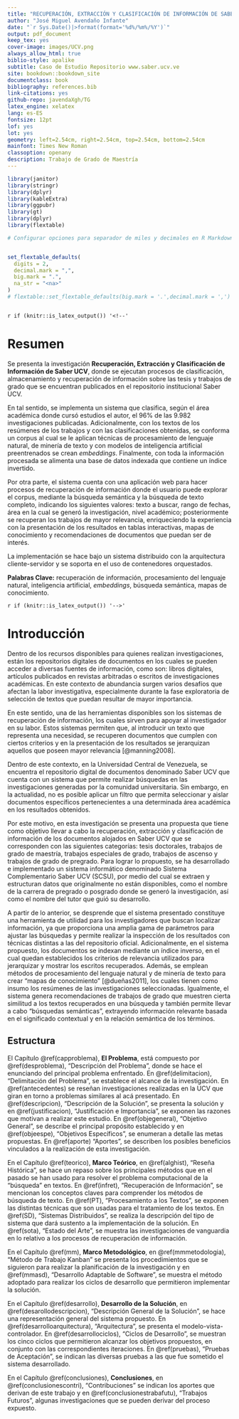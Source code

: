```yaml
---
title: "RECUPERACIÓN, EXTRACCIÓN Y CLASIFICACIÓN DE INFORMACIÓN DE SABER UCV"
author: "José Miguel Avendaño Infante"
date: "`r Sys.Date()|>format(format='%d%/%m%/%Y')`"
output: pdf_document
keep_tex: yes
cover-image: images/UCV.png
always_allow_html: true
biblio-style: apalike
subtitle: Caso de Estudio Repositorio www.saber.ucv.ve
site: bookdown::bookdown_site
documentclass: book
bibliography: references.bib
link-citations: yes
github-repo: javendaXgh/TG
latex_engine: xelatex
lang: es-ES
fontsize: 12pt
lof: yes
lot: yes
geometry: left=2.54cm, right=2.54cm, top=2.54cm, bottom=2.54cm
mainfont: Times New Roman
classoption: openany
description: Trabajo de Grado de Maestría
---
```


```r
library(janitor)
library(stringr)
library(dplyr)
library(kableExtra)
library(ggpubr)
library(gt)
library(dplyr)
library(flextable) 

# Configurar opciones para separador de miles y decimales en R Markdown


set_flextable_defaults(
  digits = 2,
  decimal.mark = ",",
  big.mark = ".",
  na_str = "<na>"
)
# flextable::set_flextable_defaults(big.mark = '.',decimal.mark = ',')



```

`r if (knitr::is_latex_output()) '<!--'`

# Resumen {.unnumbered}

Se presenta la investigación **Recuperación, Extracción y Clasificación de Información de Saber UCV**, donde se ejecutan procesos de clasificación, almacenamiento y recuperación de información sobre las tesis y trabajos de grado que se encuentran publicados en el repositorio institucional Saber UCV.

En tal sentido, se implementa un sistema que clasifica, según el área académica donde cursó estudios el autor, el 96% de las 9.982 investigaciones publicadas. Adicionalmente, con los textos de los resúmenes de los trabajos y con las clasificaciones obtenidas, se conforma un corpus al cual se le aplican técnicas de procesamiento de lenguaje natural, de minería de texto y con modelos de inteligencia artificial preentrenados se crean *embeddings*. Finalmente, con toda la información procesada se alimenta una base de datos indexada que contiene un índice invertido.

Por otra parte, el sistema cuenta con una aplicación web para hacer procesos de recuperación de información donde el usuario puede explorar el corpus, mediante la búsqueda semántica y la búsqueda de texto completo, indicando los siguientes valores: texto a buscar, rango de fechas, área en la cual se generó la investigación, nivel académico; posteriormente se recuperan los trabajos de mayor relevancia, enriqueciendo la experiencia con la presentación de los resultados en tablas interactivas, mapas de conocimiento y recomendaciones de documentos que puedan ser de interés.

La implementación se hace bajo un sistema distribuido con la arquitectura cliente-servidor y se soporta en el uso de contenedores orquestados.

**Palabras Clave:** recuperación de información, procesamiento del lenguaje natural, inteligencia artificial, *embeddings*, búsqueda semántica, mapas de conocimiento.

`r if (knitr::is_latex_output()) '-->'`

```{=tex}
\clearpage
\pagenumbering{arabic}
```
# Introducción {#introduccion}

Dentro de los recursos disponibles para quienes realizan investigaciones, están los repositorios digitales de documentos en los cuales se pueden acceder a diversas fuentes de información, como son: libros digitales, artículos publicados en revistas arbitradas o escritos de investigaciones académicas. En este contexto de abundancia surgen varios desafíos que afectan la labor investigativa, especialmente durante la fase exploratoria de selección de textos que puedan resultar de mayor importancia.

En este sentido, una de las herramientas disponibles son los sistemas de recuperación de información, los cuales sirven para apoyar al investigador en su labor. Estos sistemas permiten que, al introducir un texto que representa una necesidad, se recuperen documentos que cumplen con ciertos criterios y en la presentación de los resultados se jerarquizan aquellos que poseen mayor relevancia [@manning2008].

Dentro de este contexto, en la Universidad Central de Venezuela, se encuentra el repositorio digital de documentos denominado Saber UCV que cuenta con un sistema que permite realizar búsquedas en las investigaciones generadas por la comunidad universitaria. Sin embargo, en la actualidad, no es posible aplicar un filtro que permita seleccionar y aislar documentos específicos pertenecientes a una determinada área académica en los resultados obtenidos.

Por este motivo, en esta investigación se presenta una propuesta que tiene como objetivo llevar a cabo la recuperación, extracción y clasificación de información de los documentos alojados en Saber UCV que se corresponden con las siguientes categorías: tesis doctorales, trabajos de grado de maestría, trabajos especiales de grado, trabajos de ascenso y trabajos de grado de pregrado. Para lograr lo propuesto, se ha desarrollado e implementado un sistema informático denominado Sistema Complementario Saber UCV (SCSU), por medio del cual se extraen y estructuran datos que originalmente no están disponibles, como el nombre de la carrera de pregrado o posgrado donde se generó la investigación, así como el nombre del tutor que guió su desarrollo.

A partir de lo anterior, se desprende que el sistema presentado constituye una herramienta de utilidad para los investigadores que buscan localizar información, ya que proporciona una amplia gama de parámetros para ajustar las búsquedas y permite realizar la inspección de los resultados con técnicas distintas a las del repositorio oficial. Adicionalmente, en el sistema propuesto, los documentos se indexan mediante un índice inverso, en el cual quedan establecidos los criterios de relevancia utilizados para jerarquizar y mostrar los escritos recuperados. Además, se emplean métodos de procesamiento del lenguaje natural y de minería de texto para crear "mapas de conocimiento" [@dueñas2011], los cuales tienen como insumo los resúmenes de las investigaciones seleccionadas. Igualmente, el sistema genera recomendaciones de trabajos de grado que muestren cierta similitud a los textos recuperados en una búsqueda y también permite llevar a cabo "búsquedas semánticas", extrayendo información relevante basada en el significado contextual y en la relación semántica de los términos.

## Estructura

El Capítulo \@ref(capproblema), **El Problema**, está compuesto por \@ref(desproblema), "Descripción del Problema", donde se hace el enunciando del principal problema enfrentado. En \@ref(delimitacion), "Delimitación del Problema", se establece el alcance de la investigación. En \@ref(antecedentes) se reseñan investigaciones realizadas en la UCV que giran en torno a problemas similares al acá presentado. En \@ref(descripcion), "Descripción de la Solución", se presenta la solución y en \@ref(justificacion), "Justificación e Importancia", se exponen las razones que motivan a realizar este estudio. En \@ref(objegeneral), "Objetivo General", se describe el principal propósito establecido y en \@ref(objeespe), "Objetivos Específicos", se enumeran a detalle las metas propuestas. En \@ref(aporte) "Aportes", se describen los posibles beneficios vinculados a la realización de esta investigación.

En el Capítulo \@ref(teorico), **Marco Teórico**, en \@ref(alghist), "Reseña Histórica", se hace un repaso sobre los principales métodos que en el pasado se han usado para resolver el problema computacional de la "búsqueda" en textos. En \@ref(infret), "Recuperación de Información", se mencionan los conceptos claves para comprender los métodos de búsqueda de texto. En \@ref(PT), "Procesamiento a los Textos", se exponen las distintas técnicas que son usadas para el tratamiento de los textos. En \@ref(SD), "Sistemas Distribuidos", se realiza la descripción del tipo de sistema que dará sustento a la implementación de la solución. En \@ref(sota), "Estado del Arte", se muestra las investigaciones de vanguardia en lo relativo a los procesos de recuperación de información.

En el Capítulo \@ref(mm), **Marco Metodológico**, en \@ref(mmmetodologia), "Método de Trabajo Kanban" se presenta los procedimientos que se siguieron para realizar la planificación de la investigación y en \@ref(mmasd), "Desarrollo Adaptable de Software", se muestra el método adoptado para realizar los ciclos de desarrollo que permitieron implementar la solución.

En el Capítulo \@ref(desarrollo), **Desarrollo de la Solución**, en \@ref(desarollodescripcion), "Descripción General de la Solución", se hace una representación general del sistema propuesto. En \@ref(desarrolloarquitectura), "Arquitectura", se presenta el modelo-vista-controlador. En \@ref(desarrollociclos), "Ciclos de Desarrollo", se muestran los cinco ciclos que permitieron alcanzar los objetivos propuestos, en conjunto con las correspondientes iteraciones. En \@ref(pruebas), "Pruebas de Aceptación", se indican las diversas pruebas a las que fue sometido el sistema desarrollado.

En el Capítulo \@ref(conclusiones), **Conclusiones**, en \@ref(conclusionescontri), "Contribuciones" se indican los aportes que derivan de este trabajo y en \@ref(conclusionestrabafutu), "Trabajos Futuros", algunas investigaciones que se pueden derivar del proceso expuesto.
